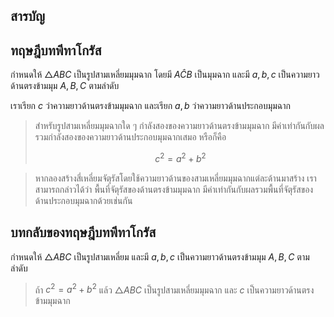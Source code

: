 ## สารบัญ

## ทฤษฎีบทพีทาโกรัส

กำหนดให้ $\triangle ABC$ เป็นรูปสามเหลี่ยมมุมฉาก โดยมี $A\hat CB$ เป็นมุมฉาก และมี $a,b,c$ เป็นความยาวด้านตรงข้ามมุม $A,B,C$ ตามลำดับ

เราเรียก $c$ ว่าความยาวด้านตรงข้ามมุมฉาก
และเรียก $a,b$ ว่าความยาวด้านประกอบมุมฉาก

> สำหรับรูปสามเหลี่ยมมุมฉากใด ๆ กำลังสองของความยาวด้านตรงข้ามมุมฉาก มีค่าเท่ากันกับผลรวมกำลังสองของความยาวด้านประกอบมุมฉากเสมอ หรือก็คือ
>
> $$
> c^2=a^2+b^2
> $$

> หากลองสร้างสี่เหลี่ยมจัตุรัสโดยใช้ความยาวด้านของสามเหลี่ยมมุมฉากแต่ละด้านมาสร้าง เราสามารถกล่าวได้ว่า พื้นที่จัตุรัสของด้านตรงข้ามมุมฉาก มีค่าเท่ากันกับผลรวมพื้นที่จัตุรัสของด้านประกอบมุมฉากด้วยเช่นกัน

## บทกลับของทฤษฎีบทพีทาโกรัส

กำหนดให้ $\triangle ABC$ เป็นรูปสามเหลี่ยม และมี $a,b,c$ เป็นความยาวด้านตรงข้ามมุม $A,B,C$ ตามลำดับ

> ถ้า $c^2=a^2+b^2$ แล้ว $\triangle ABC$ เป็นรูปสามเหลี่ยมมุมฉาก และ $c$ เป็นความยาวด้านตรงข้ามมุมฉาก
